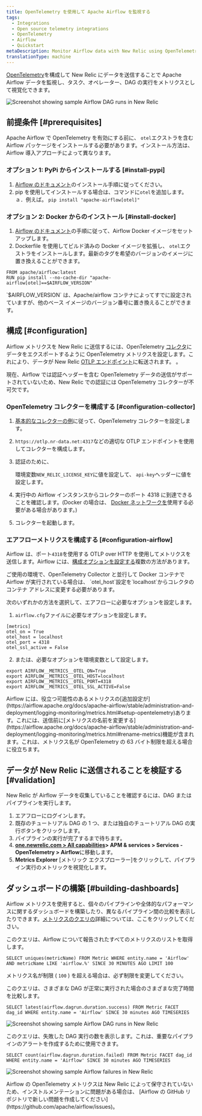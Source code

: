 ```yaml
---
title: OpenTelemetry を使用して Apache Airflow を監視する
tags:
  - Integrations
  - Open source telemetry integrations
  - OpenTelemetry
  - Airflow
  - Quickstart
metaDescription: Monitor Airflow data with New Relic using OpenTelemetry.
translationType: machine
---
```




[OpenTelemetry](https://airflow.apache.org/docs/apache-airflow/stable/administration-and-deployment/logging-monitoring/metrics.html#setup-opentelemetry)を構成して New Relic にデータを送信することで Apache Airflow データを監視し、タスク、オペレーター、DAG の実行をメトリクスとして視覚化できます。

<img
  title="Screenshot showing sample Airflow DAG runs in New Relic"
  alt="Screenshot showing sample Airflow DAG runs in New Relic"
  src={opentelemetryAirflow01}
/>

## 前提条件 [#prerequisites]

Apache Airflow で OpenTelemetry を有効にする前に、 `otel`エクストラを含む Airflow パッケージをインストールする必要があります。インストール方法は、Airflow 導入アプローチによって異なります。

### オプション 1: PyPi からインストールする [#install-pypi]

1. [Airflow のドキュメント](https://airflow.apache.org/docs/apache-airflow/stable/installation/installing-from-pypi.html)のインストール手順に従ってください。
2. pip を使用してインストールする場合は、コマンドに`otel`を追加します。ａ．例えば。 `pip install "apache-airflow[otel]"`

### オプション 2: Docker からのインストール [#install-docker]

1. [Airflow のドキュメント](https://airflow.apache.org/docs/docker-stack/index.html)の手順に従って、Airflow Docker イメージをセットアップします。
2. Dockerfile を使用してビルド済みの Docker イメージを拡張し、 `otel`エクストラをインストールします。最新のタグを希望のバージョンのイメージに置き換えることができます。

```
FROM apache/airflow:latest
RUN pip install --no-cache-dir "apache-airflow[otel]==$AIRFLOW_VERSION"
```

<Callout variant="tip">
  `$AIRFLOW_VERSION` は、Apache/airflow コンテナによってすでに設定されていますが、他のベース イメージのバージョン番号に置き換えることができます。
</Callout>

## 構成 [#configuration]

Airflow メトリクスを New Relic に送信するには、OpenTelemetry [コレクタ](/docs/more-integrations/open-source-telemetry-integrations/opentelemetry/collector/opentelemetry-collector-intro/)にデータをエクスポートするように OpenTelemetry メトリクスを設定します。これにより、データが New Relic [OTLP エンドポイント](/docs/more-integrations/open-source-telemetry-integrations/opentelemetry/opentelemetry-setup/#note-endpoints)に転送されます。 <InlinePopover type="licenseKey"/>。

<Callout variant="important">
  現在、Airflow では認証ヘッダーを含む OpenTelemetry データの送信がサポートされていないため、New Relic での認証には OpenTelemetry コレクターが不可欠です。
</Callout>

### OpenTelemetry コレクターを構成する [#configuration-collector]

1. [基本的なコレクターの例](/docs/more-integrations/open-source-telemetry-integrations/opentelemetry/collector/opentelemetry-collector-basic/)に従って、OpenTelemetry コレクターを設定します。

2. `https://otlp.nr-data.net:4317`などの適切な OTLP エンドポイントを使用してコレクターを構成します。

3. 認証のために、

   <InlinePopover type="licenseKey"/>

   環境変数`NEW_RELIC_LICENSE_KEY`に値を設定して、 `api-key`ヘッダーに値を設定します。

4. 実行中の Airflow インスタンスからコレクターのポート 4318 に到達できることを確認します。(Docker の場合は、 [Docker ネットワークを](https://docs.docker.com/network/)使用する必要がある場合があります。)

5. コレクターを起動します。

### エアフローメトリクスを構成する [#configuration-airflow]

Airflow は、ポート`4318`を使用する OTLP over HTTP を使用してメトリクスを送信します。Airflow には、[構成オプションを設定する](https://airflow.apache.org/docs/apache-airflow/stable/howto/set-config.html)複数の方法があります。

<Callout variant="important">
  ご使用の環境で、OpenTelemetry Collector と並行して Docker コンテナで Airflow が実行されている場合は、 `otel_host`設定を`localhost`からコレクタのコンテナ アドレスに変更する必要があります。
</Callout>

次のいずれかの方法を選択して、エアフローに必要なオプションを設定します。

1. `airflow.cfg`ファイルに必要なオプションを設定します。

```
[metrics]
otel_on = True
otel_host = localhost
otel_port = 4318
otel_ssl_active = False
```

2. または、必要なオプションを環境変数として設定します。

```
export AIRFLOW__METRICS__OTEL_ON=True
export AIRFLOW__METRICS__OTEL_HOST=localhost
export AIRFLOW__METRICS__OTEL_PORT=4318
export AIRFLOW__METRICS__OTEL_SSL_ACTIVE=False
```

<Callout variant="tip">
  Airflow には、役立つ可能性のあるメトリクスの[追加設定が](https://airflow.apache.org/docs/apache-airflow/stable/administration-and-deployment/logging-monitoring/metrics.html#setup-opentelemetry)あります。これには、送信前に[メトリクスの名前を変更する](https://airflow.apache.org/docs/apache-airflow/stable/administration-and-deployment/logging-monitoring/metrics.html#rename-metrics)機能が含まれます。これは、メトリクス名が OpenTelemetry の 63 バイト制限を超える場合に役立ちます。
</Callout>

## データが New Relic に送信されることを検証する [#validation]

New Relic が Airflow データを収集していることを確認するには、DAG またはパイプラインを実行します。

1. エアフローにログインします。
2. 既存のチュートリアル DAG の 1 つ、または独自のチュートリアル DAG の実行ボタンをクリックします。
3. パイプラインの実行が完了するまで待ちます。
4. **[one.newrelic.com > All capabilities](https://one.newrelic.com/all-capabilities)> APM & services > Services - OpenTelemetry > Airflow**に移動します。
5. **Metrics Explorer** \[メトリック エクスプローラー]をクリックして、パイプライン実行のメトリックを視覚化します。

## ダッシュボードの構築 [#building-dashboards]

Airflow メトリクスを使用すると、個々のパイプラインや全体的なパフォーマンスに関するダッシュボードを構築したり、異なるパイプライン間の比較を表示したりできます。[メトリクスのクエリの](/docs/data-apis/understand-data/metric-data/query-metric-data-type/)詳細については、ここをクリックしてください。

このクエリは、Airflow について報告されたすべてのメトリクスのリストを取得します。

```
SELECT uniques(metricName) FROM Metric WHERE entity.name = 'Airflow' AND metricName LIKE 'airflow.%' SINCE 30 MINUTES AGO LIMIT 100
```

メトリクス名が制限 ( `100` ) を超える場合は、必ず制限を変更してください。

このクエリは、さまざまな DAG が正常に実行された場合のさまざまな完了時間を比較します。

```
SELECT latest(airflow.dagrun.duration.success) FROM Metric FACET dag_id WHERE entity.name = 'Airflow' SINCE 30 minutes AGO TIMESERIES
```

<img
  title="Screenshot showing sample Airflow DAG runs in New Relic"
  alt="Screenshot showing sample Airflow DAG runs in New Relic"
  src={opentelemetryAirflow01}
/>

このクエリは、失敗した DAG 実行の数を表示します。これは、重要なパイプラインのアラートを作成するために使用できます。

```
SELECT count(airflow.dagrun.duration.failed) FROM Metric FACET dag_id WHERE entity.name = 'Airflow' SINCE 30 minutes AGO TIMESERIES
```

<img
  title="Screenshot showing sample Airflow failures in New Relic"
  alt="Screenshot showing sample Airflow failures in New Relic"
  src={opentelemetryAirflow02}
/>

<Callout variant="important">
  Airflow の OpenTelemetry メトリクスは New Relic によって保守されていないため、インストルメンテーションに問題がある場合は、 [Airflow の GitHub リポジトリで新しい問題を作成してください](https://github.com/apache/airflow/issues)。
</Callout>

<InstallFeedback/>